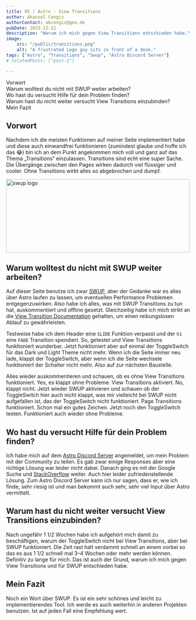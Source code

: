```yaml
---
title: 05 | Astro - View Transitions 
author: Akansel Cengiz
authorContact: akcengiz@gmx.de
pubDate: 2023-12-22
description: "Warum ich mich gegen View Transitions entschieden habe."
image:
    src: "/public/transitions.png"
    alt: "A frustrated Lego guy sits in front of a desk."
tags: ["Astro", "Transitions", "Swup", "Astro Discord Server"]
# relatedPosts: ["post-2"]

---
```



<section class="w-10/12 text-justify"> 

<section id="toc">

- [Vorwort](#vorwort)
- [Warum wolltest du nicht mit SWUP weiter arbeiten?](#warum-wolltest-du-nicht-mit-swup-weiter-arbeiten)
- [Wo hast du versucht Hilfe für dein Problem finden?](#wo-hast-du-versucht-hilfe-für-dein-problem-finden)
- [Warum hast du nicht weiter versucht View Transitions einzubinden?](#warum-hast-du-nicht-weiter-versucht-view-transitions-einzubinden)
- [Mein Fazit](#mein-fazit)



</section>


## Vorwort

Nachdem ich die meisten Funktionen auf meiner Seite implementiert habe und diese auch einwandfrei funktionieren (zumindest glaube und hoffe ich das 😂) bin ich an dem Punkt angekommen mich voll und ganz auf das Thema „Transitions“ einzulassen.
Transitions sind echt eine super Sache. Die Übergänge zwischen den Pages wirken dadurch viel flüssiger und cooler.
Ohne Transitions wirkt alles so abgebrochen und dumpf.

<img
  src="/public/swup.png"
  width="500"
  height="200"
  decoding="async"
  loading="lazy"
  alt="swup logo"
  class="border-2 border-dark float-left
   m-4"
/>

## Warum wolltest du nicht mit SWUP weiter arbeiten?

Auf dieser Seite benutze ich zwar [SWUP](https://swup.js.org/ "SWUP"), aber der Gedanke war es alles über Astro laufen zu lassen, um eventuellen Performance
Problemen entgegenzuwirken.
Also habe ich alles, was mit SWUP Transitions zu tun hat, auskommentiert und offline gesetzt.
Gleichzeitig habe ich mich strikt an die [View Transition Documentation](https://docs.astro.build/en/tutorials/add-view-transitions/ "View Transition Documentation") gehalten, um einen reibungslosen Ablauf zu gewährleisten. 

Testweise habe ich dem Header eine `SLIDE` Funktion verpasst und der `h1` eine `FADE` Transition spendiert.
So, getestet und View Transitions funktioniert wunderbar.
Jetzt funktioniert aber auf einmal der ToggleSwitch für das Dark und Light Theme nicht mehr.
Wenn ich die Seite immer neu lade, klappt der ToggleSwitch, aber wenn ich die Seite wechsele funktioniert der Schalter nicht mehr.
Also auf zur nächsten Baustelle.

Alles wieder auskommentieren und schauen, ob es ohne View Transitions funktioniert.
Yes, es klappt ohne Probleme.
View Transitions aktiviert.
No, klappt nicht.
Jetzt wieder SWUP aktivieren und schauen ob der ToggleSwitch hier auch nicht klappt, was mir vielleicht bei SWUP nicht aufgefallen ist, das der ToggleSwitch nicht funktioniert.
Page Transitions funktioniert.
Schon mal ein gutes Zeichen. Jetzt noch den ToggleSwitch testen. Funktioniert auch wieder ohne Probleme.

## Wo hast du versucht Hilfe für dein Problem finden?

Ich habe mich auf dem [Astro Discord Server](https://discord.com/invite/grF4GTXXYm "Astro Discord Server") angemeldet, um mein Problem mit der Community zu teilen.
Es gab zwar einige Responses aber eine richtige Lösung war leider nicht dabei.
Danach ging es mit der Google Suche und [StackOverflow](https://stackoverflow.com/ "StackOverflow") weiter.
Auch hier leider zufriedenstellende Lösung.
Zum Astro Discord Server kann ich nur sagen, dass er, wie ich finde, sehr riesig ist und man bekommt auch sehr, sehr viel Input über Astro vermittelt.


## Warum hast du nicht weiter versucht View Transitions einzubinden?

Nach ungefähr 1 1/2 Wochen habe ich aufgehört mich damit zu beschäftigen, warum der ToggleSwitch nicht bei View Transitions, aber bei SWUP funktioniert.
Die Zeit rast halt verdammt schnell an einem vorbei so das es aus 1 1/2 schnell mal 3–4 Wochen oder mehr werden können.
Definitiv zu lange für mich.
Das ist auch der Grund, warum ich mich gegen View Transitions und für SWUP entschieden habe.


## Mein Fazit

Noch ein Wort über SWUP. Es ist ein sehr schönes und leicht zu implementierendes Tool.
Ich werde es auch weiterhin in anderen Projekten benutzen.
Ist auf jeden Fall eine Empfehlung wert.

</section>